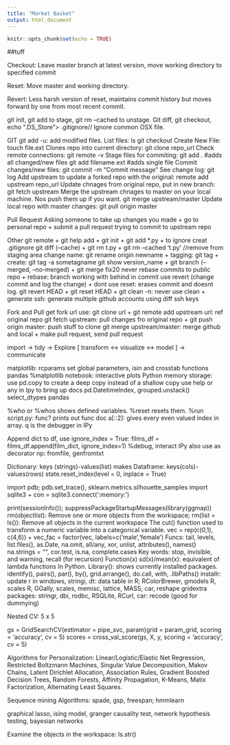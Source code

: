 ```yaml
---
title: "Market Basket"
output: html_document
---
```


```r
knitr::opts_chunk$set(echo = TRUE)
```

##tuff

Checkout: Leave master branch at latest version, move working directory to specified commit

Reset: Move master and working directory.

Revert: Less harsh version of reset, maintains commit history but moves forward by one from most recent commit.

git init, git add to stage, git rm --cached <file> to unstage. Git diff, git checkout, 
echo ".DS_Store"> .gitignore// Ignore common OSX file.

GIT
git add -u: add modified files.
List files: ls
git checkout
Create New File: touch file.ext
Clones repo into current directory: git clone repo_url
Check remote connections: git remote -v
Stage files for commiting: git add . #adds all changed/new files
git add filename.ext #adds single file
Commit changes/new files: git commit -m "Commit message"
See change log: git log
Add upstream to update a forked repo with the original: remote add upstream repo_url 
Update chnages from original repo, put in new branch: git fetch upstream
Merge the upstream chnages to master on your local machine. Nos push them up if you want.
git merge upstream/master
Update local repo with master changes: git pull origin master

Pull Request
Asking someone to take up changes you made + go to personal repo + submit a pull request
trying to commit to upstream repo

Other
git remote + git help add + git init + git add *.py + to ignore creat .gitignore
git diff (--cache) + git rm t.py + git rm --cached 't.py' //remove from staging area
change name: git rename origin newname + tagging: git tag + create: git tag -a sometagname
git show version_name + git branch (--merged, --no-merged) + git merge fix20
never rebase commits to public repo + rebase: branch working with behind in commit
use revert (change commit and log the change) + dont use reset: erases commit and doesnt log.
git revert HEAD + git reset HEAD + git clean -n: never use clean + generate ssh:
generate multiple github accounts using diff ssh keys

Fork and Pull
get fork url use: git clone url + git remote add upstream url: ref original repo
git fetch upstream: pull changes fro original repo + git push origin master: push stuff to clone
git merge upstream/master: merge github and local + make pull request, send pull request

import -> tidy -> Explore [ transform <-> visualize <-> model ] -> communicate

matplotlib: rcparams set global parameters, isin and crosstab functions pandas
%matplotlib notebook: interactive plots
Python memory storage: use pd.copy to create a deep copy instead of a shallow copy
use help or any in Ipy to bring up docs
pd.DatetimeIndex, grouped.unstack()
select_dtypes pandas

%who or %whos shows defined variables. %reset resets them.
%run script.py: func? prints out func doc
a[::2]: gives every even valued index in array.
q is the debugger in IPy

Append dict to df, use ignore_index = True: films_df = films_df.append(film_dict, ignore_index=1)
%debug, interact IPy also use as decorator
np: fromfile, genfromtxt

Dictionary: keys (strings)-values(list) makes Dataframe: keys(cols)-values(rows)
state.reset_index(level = 0, inplace = True)

import pdb; pdb.set_trace(), sklearn.metrics.silhouette_samples
import sqlite3 + con = sqlite3.connect(':memory:')

print(sessionInfo()); suppressPackageStartupMessages(library(ggmap)) 
rm(objectlist): Remove one or more objects from the workspace; rm(list = ls()): Remove all objects in the current workspace
The cut() function used to transform a numeric variable into a categorical variable.
vec = rep(c(0,1), c(4,6)) + vec_fac = factor(vec, labels=c('male','female')
Funcs: tail, levels, list.files(), as.Date, na.omit, all/any, xor, unlist, attributes(), names() na.strings = "", cor.test, is.na, complete.cases
Key words: stop, invisible, and warning, recall (for recursion)
Function(x) sd(x)/mean(x): equivalent of lambda functions In Python.
Library(): shows currently installed packages.
identify(), pairs(), par(), by(), grid.arrange(), do.call, with, .libPaths() 
installr: update r in windows, stringi, dt: data table in R; RColorBrewer, gmodels R, scales R, GGally, scales, memisc, lattice, MASS, car, reshape gridextra
packages: stringr, dbi, rodbc, RSQLite, RCurl, car: recode (good for dummying)

Nested CV: 5 x 5

gs = GridSearchCV(estimator = pipe_svc, param)grid = param_grid, scoring = 'accuracy', cv = 5)
scores = cross_val_score(gs, X, y, scoring = 'accuracy', cv = 5)


Algorithms for Personalization: Linear/Logistic/Elastic Net Regression, Restricted Boltzmann Machines, Singular Value Decomposition, Makov Chains, 
Latent Dirichlet Allocation, Association Rules, Gradient Boosted Decision Trees, Random Forests, Affinity Propagation, K-Means, Matix Factorization, 
Alternating Least Squares.

Sequence mining Algorithms: spade, gsp, freespan; hmmlearn 

graphical lasso, ising model, granger causality test, network hypothesis testing, bayesian networks

Examine the objects in the workspace: ls.str()



